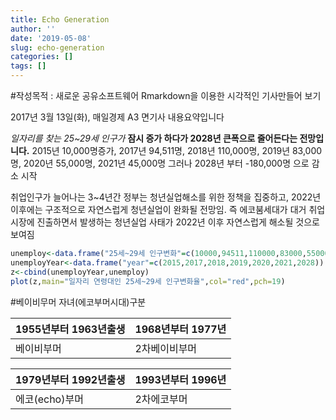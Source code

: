 ```yaml
---
title: Echo Generation
author: ''
date: '2019-05-08'
slug: echo-generation
categories: []
tags: []
---
```

#작성목적 : 새로운 공유소프트웨어 Rmarkdown을 이용한 시각적인 기사만들어 보기



2017년 3월 13일(화), 매일경제 A3 면기사 내용요약입니다

*일자리를 찾는 25~29세 인구가* **잠시 증가 하다가 2028년 큰폭으로 줄어든다는 전망입니다.**
2015년 10,000명증가, 2017년 94,511명, 2018년 110,000명, 2019년 83,000명, 2020년 55,000명, 2021년 45,000명 그러나 2028년 부터 -180,000명 으로 감소 시작  

취업인구가 늘어나는  3~4년간 정부는 청년실업해소를 위한 정책을 집중하고, 2022년 이후에는 구조적으로 자연스럽게 청년실업이 완화될 전망임. 즉 에코붐세대가 대거 취업시장에 진출하면서 발생하는 청년실업 사태가 2022년 이후 자연스럽게 해소될 것으로 보여짐  

```r
unemploy<-data.frame("25세~29세 인구변화"=c(10000,94511,110000,83000,55000,45000,-180000))
unemployYear<-data.frame("year"=c(2015,2017,2018,2019,2020,2021,2028))
z<-cbind(unemployYear,unemploy)
plot(z,main="일자리 연령대인 25세~29세 인구변화율",col="red",pch=19)
```

#베이비무머 자녀(에코부머시대)구분    

1955년부터 1963년출생|1968년부터 1977년    
---------------------|----------------     
베이비부머           | 2차베이비부머        

1979년부터 1992년출생|1993년부터 1996년
---------------------|-----------------
에코(echo)부머       | 2차에코부머                



